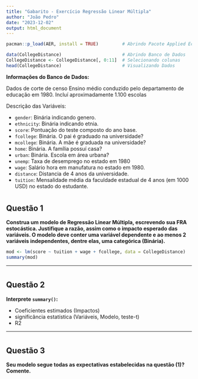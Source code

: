 ```yaml
---
title: "Gabarito - Exercício Regressão Linear Múltipla"
author: "João Pedro"
date: "2023-12-02"
output: html_document
---
```



```r
pacman::p_load(AER, install = TRUE)         # Abrindo Pacote Applied Econometrics with R (AER)
```

```r
data(CollegeDistance)                       # Abrindo Banco de Dados
CollegeDistance <- CollegeDistance[, 0:11]  # Selecionando colunas
head(CollegeDistance)                       # Visualizando Dados
```

**Informações do Banco de Dados:**

Dados de corte de censo Ensino médio conduzido pelo departamento de educação em 1980. Incluí aproximadamente 1.100 escolas

Descrição das Variáveis:

- `gender`: Binária indicando genero.
- `ethnicity`: Binária indicando etnia.
- `score`: Pontuação do teste composto do ano base. 
- `fcollege`: Binária. O pai é graduado na universidade?
- `mcollege`: Binária. A mãe é graduada na universidade?
- `home`: Binária. A família possuí casa?
- `urban`: Binária. Escola em área urbana?
- `unemp`: Taxa de desemprego no estado em 1980
- `wage`: Salário hora em manufatura no estado em 1980.
- `distance`: Distancia de 4 anos da universidade.
- `tuition`: Mensalidade média da faculdade estadual de 4 anos (em 1000 USD) no estado do estudante.

#  {.tabset}

## Questão 1

**Construa um modelo de Regressão Linear Múltipla, escrevendo sua FRA estocástica. Justifique a razão, assim como o impacto esperado das variáveis. O modelo deve conter uma variável dependente e ao menos 2 variáveis independentes, dentre elas, uma categórica (Binária).**

```r
mod <- lm(score ~ tuition + wage + fcollege, data = CollegeDistance)
summary(mod)
```

---

#  {.tabset}

## Questão 2

**Interprete `summary()`:**
 
  - Coeficientes estimados (Impactos)
  - significância estatística (Variáveis, Modelo, teste-t)
  - R2
  
---

#  {.tabset}

## Questão 3

**Seu modelo segue todas as expectativas estabelecidas na questão (1)? Comente.**